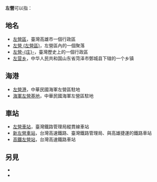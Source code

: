 '''左營'''可以指：

==地名==
* [[左營區|左營區]]，臺灣高雄市一個行政區
* [[左營_(左營區)|左營 (左營區)]]，左營區內的一個聚落
* [[左營庄|左營-{庄}-]]，臺灣歷史上的一個行政區
* [[左营乡|左营乡]]，中华人民共和国山东省菏泽市鄄城县下辖的一个乡镇

==海港==
* [[左營港|左營港]]，中華民國海軍左營區駐地
* [[海軍左營基地|海軍左營基地]]，中華民國海軍左營區駐地

==車站==
* [[左營車站|左營車站]]，臺灣鐵路管理局縱貫線車站
* [[新左營車站|新左營車站]]，台灣高速鐵路、臺灣鐵路管理局、與高雄捷運的鐵路車站
* [[高鐵左營站|高鐵左營站]]，台灣高速鐵路車站

==另見==
* {{lookfrom|左營}}
* {{lookfrom|左营}}

{{disambig|Cat=二字地名消歧義}}